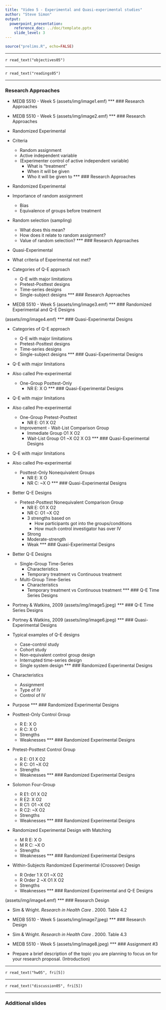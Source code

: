 ```yaml
---
title: "Video 5 - Experimental and Quasi-experimental studies"
author: "Steve Simon"
output: 
  powerpoint_presentation:
    reference_doc: ../doc/template.pptx
    slide_level: 3
---
```


```r
source("prelims.R", echo=FALSE)
```

***
`r read_text("objectives05")`

***
`r read_text("readings05")`

***
### Research Approaches 

+ MEDB 5510 - Week 5
(assets/img/image1.emf)
***
### Research Approaches 

+ MEDB 5510 - Week 5
(assets/img/image2.emf)
***
### Research Approaches 

+ Randomized Experimental
+ Criteria
	+ Random assignment
	+ Active independent variable
	+ (Experimenter control of active independent variable)
		+ What is “treatment”
		+ When it will be given
		+ Who it will be given to
***
### Research Approaches 

+ Randomized Experimental
+ Importance of random assignment
	+ Bias
	+ Equivalence of groups before treatment
+ Random selection (sampling)
	+ What does this mean?
	+ How does it relate to random assignment?
	+ Value of random selection?
***
### Research Approaches 

+ Quasi-Experimental
+ What criteria of Experimental not met?
+ Categories of Q-E approach
	+ Q-E with major limitations
	+ Pretest-Posttest designs
	+ Time-series designs
	+ Single-subject designs
***
### Research Approaches 

+ MEDB 5510 - Week 5
(assets/img/image3.emf)
***
### Randomized Experimental and Q-E Designs 

(assets/img/image4.emf)
***
### Quasi-Experimental Designs 

+ Categories of Q-E approach
	+ Q-E with major limitations
	+ Pretest-Posttest designs
	+ Time-series designs
	+ Single-subject designs
***
### Quasi-Experimental Designs 

+ Q-E with major limitations
+ Also called Pre-experimental
	+ One-Group Posttest-Only
		+ NR	E:		X	O
***
### Quasi-Experimental Designs 

+ Q-E with major limitations
+ Also called Pre-experimental
	+ One-Group Pretest-Posttest
		+ NR	E:	O1	X	O2
	+ Improvement - Wait-List Comparison Group
		+ Immediate Group	O1	X	O2
		+ Wait-List Group	O1	~X	O2	X	O3
***
### Quasi-Experimental Designs 

+ Q-E with major limitations
+ Also called Pre-experimental
	+ Posttest-Only Nonequivalent Groups
		+ NR	E:		X	O
		+ NR	C:		~X	O
***
### Quasi-Experimental Designs 

+ Better Q-E Designs
	+ Pretest-Posttest Nonequivalent Comparison Group
		+ NR	E:	O1	X	O2
		+ NR	C:	O1	~X	O2
		+ 3 strengths based on
			+ How participants got into the groups/conditions
			+ How much control investigator has over IV
		+ Strong
		+ Moderate-strength
		+ Weak
***
### Quasi-Experimental Designs 

+ Better Q-E Designs
	+ Single-Group Time-Series
		+ Characteristics
		+ Temporary treatment vs Continuous treatment
	+ Multi-Group Time-Series
		+ Characteristics
		+ Temporary treatment vs Continuous treatment
***
### Q-E Time Series Designs 

+ Portney & Watkins, 2009
(assets/img/image5.jpeg)
***
### Q-E Time Series Designs 

+ Portney & Watkins, 2009
(assets/img/image6.jpeg)
***
### Quasi-Experimental Designs 

+ Typical examples of Q-E designs
	+ Case-control study
	+ Cohort study
	+ Non-equivalent control group design
	+ Interrupted time-series design
	+ Single system design
***
### Randomized Experimental Designs 

+ Characteristics
	+ Assignment
	+ Type of IV
	+ Control of IV
+ Purpose
***
### Randomized Experimental Designs 

+ Posttest-Only Control Group
	+ R	E:	X	O
	+ R	C:	X	O
	+ Strengths
	+ Weaknesses
***
### Randomized Experimental Designs 

+ Pretest-Posttest Control Group
	+ R	E:	O1	X	O2
	+ R	C:	O1	~X	O2
	+ Strengths
	+ Weaknesses
***
### Randomized Experimental Designs 

+ Solomon Four-Group
	+ R	E1:	O1	X	O2
	+ R	E2:	 	X	O2
	+ R C1: O1 ~X O2
	+ R C2:    ~X  O2
	+ Strengths
	+ Weaknesses
***
### Randomized Experimental Designs 

+ Randomized Experimental Design with Matching
	+ M R		E:	X	O
	+ M R  C:  ~X  O
	+ Strengths
	+ Weaknesses
***
### Randomized Experimental Designs 

+ Within-Subjects Randomized Experimental (Crossover) Design
	+ R	Order 1	X	O1	~X	O2
	+ R  Order 2	~X  O1	X	O2
	+ Strengths
	+ Weaknesses
***
### Randomized Experimental and Q-E Designs 

(assets/img/image4.emf)
***
### Research Design 

+ Sim & Wright. *Research in Health Care* . 2000. Table 4.2
+ MEDB 5510 - Week 5
(assets/img/image7.jpeg)
***
### Research Design 

+ Sim & Wright. *Research in Health Care* . 2000. Table 4.3
+ MEDB 5510 - Week 5
(assets/img/image8.jpeg)
***
### Assignment #3 

+ Prepare a brief description of the topic you are planning to focus on for your research proposal. (Introduction)

***
`r read_text("hw05", fri[5])`

***
`r read_text("discussion05", fri[5])`

***

### Additional slides